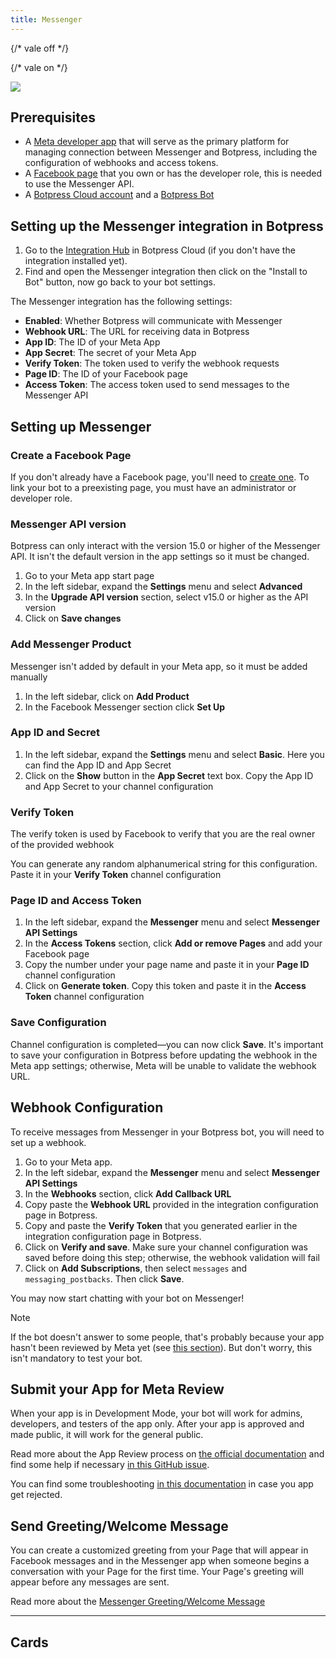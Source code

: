 ```yaml
---
title: Messenger
---
```


{/* vale off */}


<OpenInHub integration={integrationVersions.messenger}/>



{/* vale on */}

<img src="./assets/messenger.png" />

<br />

<YouTube url="https://www.youtube.com/embed/pOIrLMpZZqc?si=98JjAEk6hnSEiKZ2" />

## Prerequisites

* A [Meta developer app](https://developers.facebook.com/apps/create/) that will serve as the primary platform for managing connection between Messenger and Botpress, including the configuration of webhooks and access tokens.
* A [Facebook page](https://www.facebook.com/pages/create/) that you own or has the developer role, this is needed to use the Messenger API.
* A [Botpress Cloud account](https://sso.botpress.cloud) and a [Botpress Bot](/learn/get-started/quick-start)

## Setting up the Messenger integration in Botpress

1. Go to the [Integration Hub](https://app.botpress.cloud/hub) in Botpress Cloud (if you don't have the integration installed yet).
2. Find and open the Messenger integration then click on the "Install to Bot" button, now go back to your bot settings.

The Messenger integration has the following settings:

* **Enabled**: Whether Botpress will communicate with Messenger
* **Webhook URL**: The URL for receiving data in Botpress
* **App ID**: The ID of your Meta App
* **App Secret**: The secret of your Meta App
* **Verify Token**: The token used to verify the webhook requests
* **Page ID**: The ID of your Facebook page
* **Access Token**: The access token used to send messages to the Messenger API

## Setting up Messenger

### Create a Facebook Page

If you don't already have a Facebook page, you'll need to [create one](https://www.facebook.com/pages/create/). To link your bot to a preexisting page, you must have an administrator or developer role.

### Messenger API version

Botpress can only interact with the version 15.0 or higher of the Messenger API. It isn't the default version in the app settings so it must be changed.

1. Go to your Meta app start page
2. In the left sidebar, expand the **Settings** menu and select **Advanced**
3. In the **Upgrade API version** section, select v15.0 or higher as the API version
4. Click on **Save changes**

### Add Messenger Product

Messenger isn't added by default in your Meta app, so it must be added manually

1. In the left sidebar, click on **Add Product**
2. In the Facebook Messenger section click **Set Up**

### App ID and Secret

1. In the left sidebar, expand the **Settings** menu and select **Basic**. Here you can find the App ID and App Secret
2. Click on the **Show** button in the **App Secret** text box. Copy the App ID and App Secret to your channel configuration

### Verify Token

The verify token is used by Facebook to verify that you are the real owner of the provided webhook

You can generate any random alphanumerical string for this configuration. Paste it in your **Verify Token** channel configuration

### Page ID and Access Token

1. In the left sidebar, expand the **Messenger** menu and select **Messenger API Settings**
2. In the **Access Tokens** section, click **Add or remove Pages** and add your Facebook page
3. Copy the number under your page name and paste it in your **Page ID** channel configuration
4. Click on **Generate token**. Copy this token and paste it in the **Access Token** channel configuration

### Save Configuration

Channel configuration is completed—you can now click **Save**. It's important to save your configuration in Botpress before updating the webhook in the Meta app settings; otherwise, Meta will be unable to validate the webhook URL.

## Webhook Configuration

To receive messages from Messenger in your Botpress bot, you will need to set up a webhook.

1. Go to your Meta app.
2. In the left sidebar, expand the **Messenger** menu and select **Messenger API Settings**
3. In the **Webhooks** section, click **Add Callback URL**
4. Copy paste the **Webhook URL** provided in the integration configuration page in Botpress.
5. Copy and paste the **Verify Token** that you generated earlier in the integration configuration page in Botpress.
6. Click on **Verify and save**. Make sure your channel configuration was saved before doing this step; otherwise, the webhook validation will fail
7. Click on **Add Subscriptions**, then select `messages` and `messaging_postbacks`. Then click **Save**.

You may now start chatting with your bot on Messenger!

<Note>
Note

If the bot doesn't answer to some people, that's probably because your app hasn't been reviewed by Meta yet (see [this section](/integrations/integration-guides/instagram#submit-your-app-for-meta-review)). But don't worry, this isn't mandatory to test your bot.
</Note>

## Submit your App for Meta Review

When your app is in Development Mode, your bot will work for admins, developers, and testers of the app only. After your app is approved and made public, it will work for the general public.

Read more about the App Review process on [the official documentation](https://developers.facebook.com/docs/app-review/submission-guide) and find some help if necessary [in this GitHub issue](https://github.com/microsoft/botframework-sdk/issues/1465).

You can find some troubleshooting [in this documentation](https://developers.facebook.com/docs/app-review/support/rejection-guides/messenger) in case you app get rejected.

## Send Greeting/Welcome Message

You can create a customized greeting from your Page that will appear in Facebook messages and in the Messenger app when someone begins a conversation with your Page for the first time. Your Page's greeting will appear before any messages are sent.

Read more about the [Messenger Greeting/Welcome Message](https://www.facebook.com/help/1698046970464236)

---

## Cards

<Cards />
